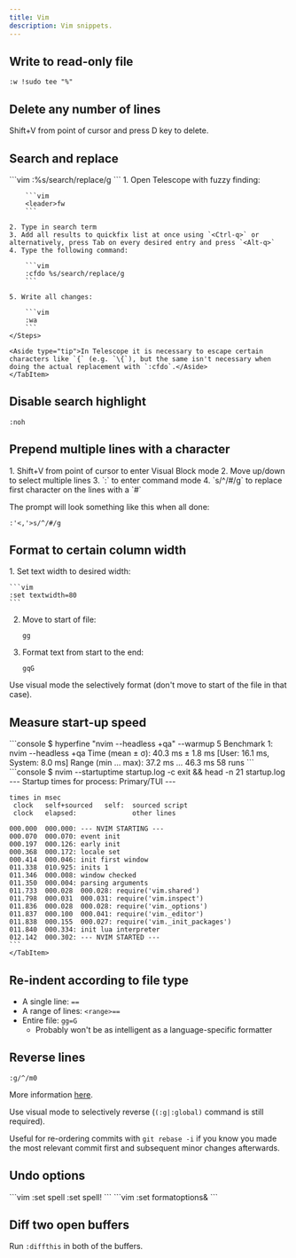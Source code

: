 ```yaml
---
title: Vim
description: Vim snippets.
---
```


## Write to read-only file

```vim
:w !sudo tee "%"
```

## Delete any number of lines

Shift+V from point of cursor and press D key to delete.

## Search and replace

<Tabs>
    <TabItem label="Current file">
    ```vim
    :%s/search/replace/g
    ```
    </TabItem>
    <TabItem label="Across all directories">
    <Steps>
    1. Open Telescope with fuzzy finding: 

        ```vim
        <leader>fw
        ```

    2. Type in search term
    3. Add all results to quickfix list at once using `<Ctrl-q>` or alternatively, press Tab on every desired entry and press `<Alt-q>`
    4. Type the following command:

        ```vim
        :cfdo %s/search/replace/g
        ```

    5. Write all changes:

        ```vim
        :wa
        ```
    </Steps>

    <Aside type="tip">In Telescope it is necessary to escape certain characters like `{` (e.g. `\{`), but the same isn't necessary when doing the actual replacement with `:cfdo`.</Aside>
    </TabItem>
</Tabs>


## Disable search highlight

```vim
:noh
```

## Prepend multiple lines with a character

<Steps>
1. Shift+V from point of cursor to enter Visual Block mode
2. Move up/down to select multiple lines
3. `:` to enter command mode
4. `s/^/#/g` to replace first character on the lines with a `#`
</Steps>

The prompt will look something like this when all done:

```vim
:'<,'>s/^/#/g
```

## Format to certain column width

<Steps>
1. Set text width to desired width:

    ```vim
    :set textwidth=80
    ```

2. Move to start of file:

    ```vim
    gg
    ```

3. Format text from start to the end:

    ```vim
    gqG
    ```

</Steps>

<Aside type="tip">Use visual mode the selectively format (don't move to start of the file in that case).</Aside>

## Measure start-up speed

<Tabs>
    <TabItem label="Using Hyperfine">
    ```console
    $ hyperfine "nvim --headless +qa" --warmup 5
    Benchmark 1: nvim --headless +qa
      Time (mean ± σ):      40.3 ms ±   1.8 ms    [User: 16.1 ms, System: 8.0 ms]
      Range (min … max):    37.2 ms …  46.3 ms    58 runs
    ```
    </TabItem>
    <TabItem label="Using NeoVim">
    ```console
    $ nvim --startuptime startup.log -c exit && head -n 21 startup.log
    --- Startup times for process: Primary/TUI ---

    times in msec
     clock   self+sourced   self:  sourced script
     clock   elapsed:              other lines

    000.000  000.000: --- NVIM STARTING ---
    000.070  000.070: event init
    000.197  000.126: early init
    000.368  000.172: locale set
    000.414  000.046: init first window
    011.338  010.925: inits 1
    011.346  000.008: window checked
    011.350  000.004: parsing arguments
    011.733  000.028  000.028: require('vim.shared')
    011.798  000.031  000.031: require('vim.inspect')
    011.836  000.028  000.028: require('vim._options')
    011.837  000.100  000.041: require('vim._editor')
    011.838  000.155  000.027: require('vim._init_packages')
    011.840  000.334: init lua interpreter
    012.142  000.302: --- NVIM STARTED ---
    ```
    </TabItem>
</Tabs>

## Re-indent according to file type

* A single line: `==`
* A range of lines: `<range>==`
* Entire file: `gg=G`
  * Probably won't be as intelligent as a language-specific formatter

## Reverse lines

```vim
:g/^/m0
```

More information [here](https://vimhelp.org/usr_12.txt.html#12.4).

Use visual mode to selectively reverse (`(:g|:global)` command is still required).

Useful for re-ordering commits with `git rebase -i` if you know you made the most relevant commit first and subsequent minor changes afterwards.

## Undo options

<Tabs>
    <TabItem label="Boolean options">
    ```vim
    :set spell
    :set spell!
    ```
    </TabItem>
    <TabItem label="Non-boolean options">
    ```vim
    :set formatoptions&
    ```
    </TabItem>
</Tabs>

## Diff two open buffers

Run `:diffthis` in both of the buffers.
